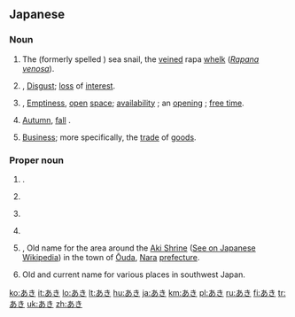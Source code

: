 ==Japanese==

===Noun===
{{ja-noun|h|rom=aki}}

# {{archaic|lang=ja}} {{ja-def|あき}} The {{l|ja|アカニシ|tr=''akanishi''}} (formerly spelled {{l|ja|赤螺}}) sea snail, the [[veined]] rapa [[whelk]] (''[[Rapana venosa]]'').
# {{l|ja|飽}}, {{ja-def|厭}} [[disgust|Disgust]]; [[loss]] of [[interest]].
# {{l|ja|明}}, {{ja-def|空}} [[emptiness|Emptiness]], [[open]] [[space]]; [[availability]] {{qualifier|as of a house, room, seat, or container}}; an [[opening]] {{qualifier|as of a job or position}}; [[free time]].
# {{ja-def|秋}} [[autumn|Autumn]], [[fall]] {{qualifier|the season}}.
# {{ja-def|商}} [[business|Business]]; more specifically, the [[trade]] of [[goods]].

===Proper noun===
{{ja-pos|h|proper|rom=Aki}} 

# {{given name|male|lang=ja|sort=あき}}.
# {{ja-def|亜季}} {{given name|female|lang=ja}}
# {{ja-def|亜樹}} {{given name|female|lang=ja}}
# {{ja-def|亜紀}} {{given name|female|lang=ja}}
# {{l|ja|阿騎}}, {{ja-def|安騎}} Old name for the area around the [[Aki Shrine]] ([[w:ja:阿紀神社|See on Japanese Wikipedia]]) in the town of [[Ōuda]], [[Nara]] [[prefecture]].
# {{l|ja|安芸}} Old and current name for various places in southwest Japan.

[[ko:あき]]
[[it:あき]]
[[lo:あき]]
[[lt:あき]]
[[hu:あき]]
[[ja:あき]]
[[km:あき]]
[[pl:あき]]
[[ru:あき]]
[[fi:あき]]
[[tr:あき]]
[[uk:あき]]
[[zh:あき]]